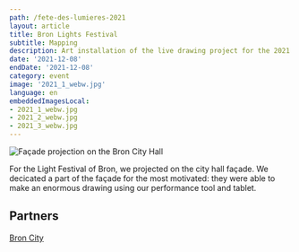 ```yaml
---
path: /fete-des-lumieres-2021
layout: article
title: Bron Lights Festival
subtitle: Mapping
description: Art installation of the live drawing project for the 2021 Lights Festival of Bron France
date: '2021-12-08'
endDate: '2021-12-08'
category: event
image: '2021_1_webw.jpg'
language: en
embeddedImagesLocal:
- 2021_1_webw.jpg
- 2021_2_webw.jpg
- 2021_3_webw.jpg
---
```


![Façade projection on the Bron City Hall](2021_1_webw.jpg)

For the Light Festival of Bron, we projected on the city hall façade. 
We decicated a part of the façade for the most motivated: they were able to make an enormous drawing using our performance tool and tablet.


<ImageGrid props={props} />

## Partners

[Bron City](https://www.ville-bron.fr/)
